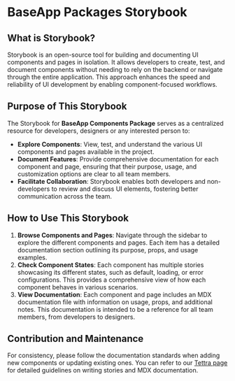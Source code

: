 
<Meta title="Introduction" />

# BaseApp Packages Storybook

## What is Storybook?

Storybook is an open-source tool for building and documenting UI components and pages in isolation. It allows developers to create, test, and document components without needing to rely on the backend or navigate through the entire application. This approach enhances the speed and reliability of UI development by enabling component-focused workflows.

## Purpose of This Storybook

The Storybook for **BaseApp Components Package** serves as a centralized resource for developers, designers or any interested person to:

- **Explore Components**: View, test, and understand the various UI components and pages available in the project.
- **Document Features**: Provide comprehensive documentation for each component and page, ensuring that their purpose, usage, and customization options are clear to all team members.
- **Facilitate Collaboration**: Storybook enables both developers and non-developers to review and discuss UI elements, fostering better communication across the team.

## How to Use This Storybook

1. **Browse Components and Pages**: Navigate through the sidebar to explore the different components and pages. Each item has a detailed documentation section outlining its purpose, props, and usage examples.
2. **Check Component States**: Each component has multiple stories showcasing its different states, such as default, loading, or error configurations. This provides a comprehensive view of how each component behaves in various scenarios.
3. **View Documentation**: Each component and page includes an MDX documentation file with information on usage, props, and additional notes. This documentation is intended to be a reference for all team members, from developers to designers.

## Contribution and Maintenance

For consistency, please follow the documentation standards when adding new components or updating existing ones. You can refer to our [Tettra page](https://app.tettra.co/teams/TSL/pages/frontend-documentation) for detailed guidelines on writing stories and MDX documentation.
